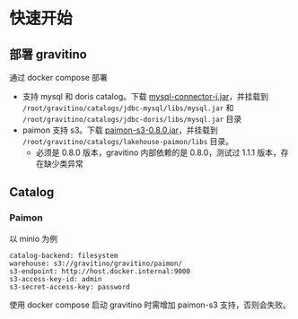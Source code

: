 # 快速开始

## 部署 gravitino

通过 docker compose 部署

* 支持 mysql 和 doris catalog。下载 [mysql-connector-j.jar](https://repo.maven.apache.org/maven2/com/mysql/mysql-connector-j/8.2.0/mysql-connector-j-8.2.0.jar)，并挂载到 `/root/gravitino/catalogs/jdbc-mysql/libs/mysql.jar` 和 `/root/gravitino/catalogs/jdbc-doris/libs/mysql.jar` 目录
* paimon 支持 s3。下载 [paimon-s3-0.8.0.jar](https://repo.maven.apache.org/maven2/org/apache/paimon/paimon-s3/0.8.0/paimon-s3-0.8.0.jar)，并挂载到 `/root/gravitino/catalogs/lakehouse-paimon/libs` 目录。
  * 必须是 0.8.0 版本，gravitino 内部依赖的是 0.8.0，测试过 1.1.1 版本，存在缺少类异常


## Catalog

### Paimon

以 minio 为例

```
catalog-backend: filesystem
warehouse: s3://gravitino/gravitino/paimon/
s3-endpoint: http://host.docker.internal:9000
s3-access-key-id: admin
s3-secret-access-key: password
```

使用 docker compose 启动 gravitino 时需增加 paimon-s3 支持，否则会失败。

